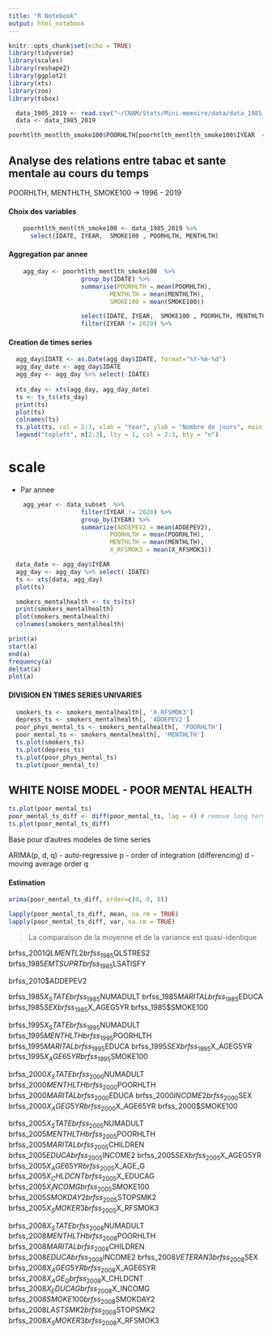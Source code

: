 ```yaml
---
title: "R Notebook"
output: html_notebook
---
```

```r
knitr::opts_chunk$set(echo = TRUE)
library(tidyverse)
library(scales)
library(reshape2)
library(ggplot2)
library(xts)
library(zoo)
library(tsbox)
```

```r
  data_1985_2019 <- read.csv("~/CNAM/Stats/Mini-memoire/data/data_1985_2019_cleaned.csv")
  data <- data_1985_2019
```

```r
poorhtlth_mentlth_smoke100$POORHLTH[poorhtlth_mentlth_smoke100$IYEAR  == 2011] 
```


## Analyse des relations entre tabac et sante mentale au cours du temps
POORHLTH, MENTHLTH, SMOKE100 -> 1996 - 2019

#### Choix des variables

```r
    poorhtlth_mentlth_smoke100 <- data_1985_2019 %>%
      select(IDATE, IYEAR,  SMOKE100 , POORHLTH, MENTHLTH)
```

#### Aggregation par annee

```r
    agg_day <- poorhtlth_mentlth_smoke100  %>%
                    group_by(IDATE) %>% 
                    summarise(POORHLTH = mean(POORHLTH),
                            MENTHLTH = mean(MENTHLTH),
                            SMOKE100 = mean(SMOKE100)) 

                    select(IDATE, IYEAR,  SMOKE100 , POORHLTH, MENTHLTH) %>%
                    filter(IYEAR != 2020) %>%
```

#### Creation de times series

```r
  agg_day$IDATE <- as.Date(agg_day$IDATE, format="%Y-%m-%d")
  agg_day_date <- agg_day$IDATE
  agg_day <- agg_day %>% select(-IDATE)
  
  xts_day <- xts(agg_day, agg_day_date) 
  ts <- ts_ts(xts_day)
  print(ts)
  plot(ts)
  colnames(ts)
  ts.plot(ts, col = 2:3, xlab = "Year", ylab = "Nombre de jours", main = "tobacco and mental heath")
  legend("topleft", n[2:3], lty = 1, col = 2:3, bty = "n")
```
# scale

- Par annee

```r
    agg_year <- data_subset  %>%
                    filter(IYEAR != 2020) %>%
                    group_by(IYEAR) %>% 
                    summarize(ADDEPEV2 = mean(ADDEPEV2),
                            POORHLTH = mean(POORHLTH),
                            MENTHLTH = mean(MENTHLTH),
                            X_RFSMOK3 = mean(X_RFSMOK3)) 
```


```r
  data_date <- agg_day$IYEAR
  agg_day <- agg_day %>% select(-IDATE)
  ts <- xts(data, agg_day) 
  plot(ts)
```

```r
  smokers_mentalhealth <- ts_ts(ts)
  print(smokers_mentalhealth)
  plot(smokers_mentalhealth)
  colnames(smokers_mentalhealth)
```

```r
print(a)
start(a)
end(a)
frequency(a)
deltat(a)
plot(a)
```

#### DIVISION EN TIMES SERIES UNIVARIES

```r
  smokers_ts <- smokers_mentalhealth[, 'X_RFSMOK3']
  depress_ts <- smokers_mentalhealth[, 'ADDEPEV2']
  poor_phys_mental_ts <- smokers_mentalhealth[, 'POORHLTH']
  poor_mental_ts <- smokers_mentalhealth[, 'MENTHLTH']
  ts.plot(smokers_ts)
  ts.plot(depress_ts)
  ts.plot(poor_phys_mental_ts)
  ts.plot(poor_mental_ts)
```

 <!-- Ressemble a du white noise : mean and variance constante, pas de correlations over time (pas de seasonal trends) -->
 <!-- Bemol quand meme perdiodicite cycle d'un an (du au fetes moins d'interviews)  -->

## WHITE NOISE MODEL - POOR MENTAL HEALTH

```r
ts.plot(poor_mental_ts)
poor_mental_ts_diff <- diff(poor_mental_ts, lag = 4) # remove long term (seasonal) trends
ts.plot(poor_mental_ts_diff)
```

Base pour d'autres modeles de time series

ARIMA(p, d, q)
- auto-regressive p
- order of integration (differencing) d
- moving average order q

#### Estimation

```r
arima(poor_mental_ts_diff, order=c(0, 0, 0))
```
```r
lapply(poor_mental_ts_diff, mean, na.rm = TRUE)
lapply(poor_mental_ts_diff, var, na.rm = TRUE)
```
> La comparaison de la moyenne et de la variance est quasi-identique

brfss_2001$QLMENTL2
brfss_1985$QLSTRES2
brfss_1985$EMTSUPRT
brfss_1985$LSATISFY

brfss_2010$ADDEPEV2



brfss_1985$X_STATE
brfss_1985$NUMADULT
brfss_1985$MARITAL
brfss_1985$EDUCA
brfss_1985$SEX
brfss_1985$X_AGEG5YR
brfss_1985$SMOKE100

brfss_1995$X_STATE
brfss_1995$NUMADULT
brfss_1995$MENTHLTH
brfss_1995$POORHLTH
brfss_1995$MARITAL
brfss_1995$EDUCA
brfss_1995$SEX
brfss_1995$X_AGEG5YR
brfss_1995$X_AGE65YR
brfss_1995$SMOKE100

brfss_2000$X_STATE
brfss_2000$NUMADULT
brfss_2000$MENTHLTH
brfss_2000$POORHLTH
brfss_2000$MARITAL
brfss_2000$EDUCA
brfss_2000$INCOME2
brfss_2000$SEX
brfss_2000$X_AGEG5YR
brfss_2000$X_AGE65YR
brfss_2000$SMOKE100

brfss_2005$X_STATE
brfss_2005$NUMADULT
brfss_2005$MENTHLTH
brfss_2005$POORHLTH
brfss_2005$MARITAL
brfss_2005$CHILDREN
brfss_2005$EDUCA
brfss_2005$INCOME2
brfss_2005$SEX
brfss_2005$X_AGEG5YR
brfss_2005$X_AGE65YR
brfss_2005$X_AGE_G
brfss_2005$X_CHLDCNT
brfss_2005$X_EDUCAG
brfss_2005$X_INCOMG
brfss_2005$SMOKE100
brfss_2005$SMOKDAY2
brfss_2005$STOPSMK2
brfss_2005$X_SMOKER3
brfss_2005$X_RFSMOK3

brfss_2008$X_STATE
brfss_2008$NUMADULT
brfss_2008$MENTHLTH
brfss_2008$POORHLTH
brfss_2008$MARITAL
brfss_2008$CHILDREN
brfss_2008$EDUCA
brfss_2008$INCOME2
brfss_2008$VETERAN3
brfss_2008$SEX
brfss_2008$X_AGEG5YR
brfss_2008$X_AGE65YR
brfss_2008$X_AGE_G
brfss_2008$X_CHLDCNT
brfss_2008$X_EDUCAG
brfss_2008$X_INCOMG
brfss_2008$SMOKE100
brfss_2008$SMOKDAY2
brfss_2008$LASTSMK2
brfss_2008$STOPSMK2
brfss_2008$X_SMOKER3
brfss_2008$X_RFSMOK3


